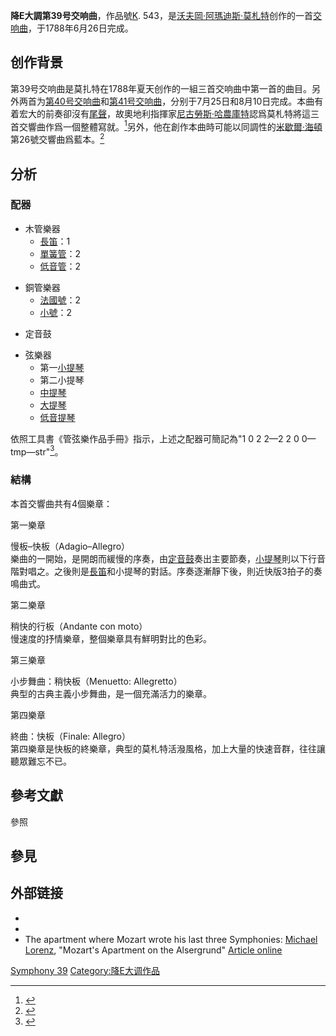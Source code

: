 {{NoteTA
|G1 = Music
}}

{{Expand English|Symphony No. 39 (Mozart)}}

'''降E大調第39号交响曲'''，作品號[[克歇尔目录|K]]. 543，是[[沃夫岡·阿瑪迪斯·莫札特|沃夫岡·阿瑪迪斯·莫札特]]创作的一首[[交响曲|交响曲]]，于1788年6月26日完成。

== 创作背景 ==
第39号交响曲是莫扎特在1788年夏天创作的一組三首交响曲中第一首的曲目。另外两首为[[第40号交响曲_(莫扎特)|第40号交响曲]]和[[第41号交响曲_(莫扎特)|第41号交响曲]]，分别于7月25日和8月10日完成。本曲有着宏大的前奏卻沒有[[尾聲|尾聲]]，故奧地利指揮家[[尼古勞斯·哈農庫特|尼古勞斯·哈農庫特]]認爲莫札特將這三首交響曲作爲一個整體寫就。<ref>{{cite news|last1=Clements|first1=Andrew|title=Mozart: The Last Symphonies review – a thrilling journey through a tantalising new theory|url=https://www.theguardian.com/music/2014/jul/23/mozart-last-symphonies-nikolaus-harnoncourt-review|work=The Guardian|date=23 July 2014|accessdate=2020-08-18|archive-date=2021-03-24|archive-url=https://web.archive.org/web/20210324125115/https://www.theguardian.com/music/2014/jul/23/mozart-last-symphonies-nikolaus-harnoncourt-review|dead-url=no}}</ref>另外，他在創作本曲時可能以同調性的[[米歇爾·海頓|米歇爾·海頓]]第26號交響曲爲藍本。<ref>{{cite book|title = Mozart, His Character, His Work|url = https://archive.org/details/mozarthischaract0000eins_n9b0|page = [https://archive.org/details/mozarthischaract0000eins_n9b0/page/127 127]|author = Alfred Einstein|publisher = Oxford University Press|year = 1945}}</ref>

== 分析 ==
=== 配器 ===
{{multicol}}
* 木管樂器
** [[長笛|長笛]]：1
** [[單簧管|單簧管]]：2
** [[低音管|低音管]]：2
{{multicol-break}}
* 銅管樂器
** [[法國號|法國號]]：2
** [[小號|小號]]：2
{{multicol-break}}
* 定音鼓
{{multicol-break}}
* 弦樂器
** 第一[[小提琴|小提琴]]
** 第二小提琴
** [[中提琴|中提琴]]
** [[大提琴|大提琴]]
** [[低音提琴|低音提琴]]
{{multicol-end}}

依照工具書《管弦樂作品手冊》指示，上述之配器可簡記為"1 0 2 2—2 2 0 0—tmp—str"<ref>{{Cite book|title=''ORCHESTRAL MUSIC: A Handbook.''|url=https://archive.org/details/orchestralmusic00dani|last=Daniels|first=David|publisher=Scarecrow Press, Inc.|year=1996|isbn=0-8108-3228-3|location=Lanham|pages=[https://archive.org/details/orchestralmusic00dani/page/n305 293]|edition=3rd ed.}}</ref>。

=== 結構 ===
本首交響曲共有4個樂章：

;第一樂章
慢板–快板（Adagio–Allegro）<br />
樂曲的一開始，是開朗而緩慢的序奏，由[[定音鼓|定音鼓]]奏出主要節奏，[[小提琴|小提琴]]則以下行音階對唱之。之後則是[[長笛|長笛]]和小提琴的對話。序奏逐漸靜下後，則近快版3拍子的奏鳴曲式。

;第二樂章
稍快的行板（Andante con moto）<br />
慢速度的抒情樂章，整個樂章具有鮮明對比的色彩。

;第三樂章
小步舞曲：稍快板（Menuetto: Allegretto）<br />
典型的古典主義小步舞曲，是一個充滿活力的樂章。

;第四樂章
終曲：快板（Finale: Allegro）<br />
第四樂章是快板的終樂章，典型的莫札特活潑風格，加上大量的快速音群，往往讓聽眾難忘不已。

== 參考文獻 ==
;參照
{{Reflist}}

== 參見 ==
{{portal|古典音樂}}

== 外部链接 ==
* {{NMA|111|1|112|3|第39號交響曲}}
* {{IMSLP2|id=Symphony No.39 in E-flat major, K.543 (Mozart, Wolfgang Amadeus)|cname=莫扎特第39号交响曲}}
* The apartment where Mozart wrote his last three Symphonies: [[Michael_Lorenz_(musicologist)|Michael Lorenz]], "Mozart's Apartment on the Alsergrund" [http://homepage.univie.ac.at/michael.lorenz/alsergrund Article online] {{Wayback|url=http://homepage.univie.ac.at/michael.lorenz/alsergrund |date=20140704020052 }}

{{莫扎特交響曲}}

{{Authority control}}


[[Category:莫扎特交響曲|Symphony 39]]
[[Category:降E大调作品|Category:降E大调作品]]